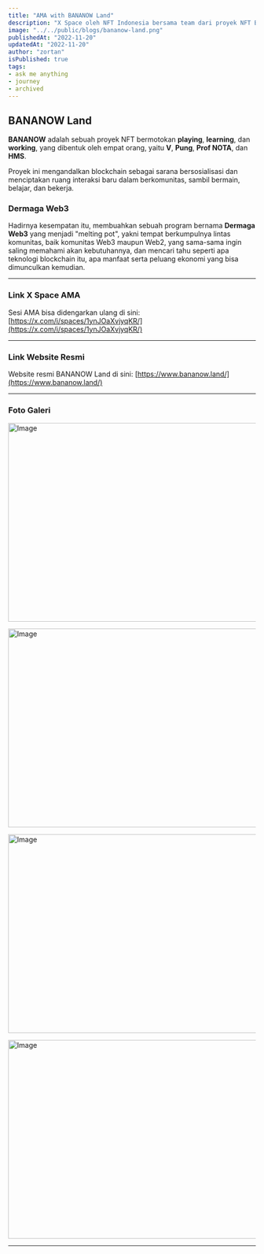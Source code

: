 ```yaml
---
title: "AMA with BANANOW Land"
description: "X Space oleh NFT Indonesia bersama team dari proyek NFT BANANOW Land."
image: "../../public/blogs/bananow-land.png"
publishedAt: "2022-11-20"
updatedAt: "2022-11-20"
author: "zortan"
isPublished: true
tags: 
- ask me anything
- journey
- archived
---
```


## BANANOW Land

**BANANOW** adalah sebuah proyek NFT bermotokan **playing**, **learning**, dan **working**, yang dibentuk oleh empat orang, yaitu **V**, **Pung**, **Prof NOTA**, dan **HMS**. 

Proyek ini mengandalkan blockchain sebagai sarana bersosialisasi dan menciptakan ruang interaksi baru dalam berkomunitas, sambil bermain, belajar, dan bekerja. 

### Dermaga Web3

Hadirnya kesempatan itu, membuahkan sebuah program bernama **Dermaga Web3** yang menjadi "melting pot", yakni tempat berkumpulnya lintas komunitas, baik komunitas Web3 maupun Web2, yang sama-sama ingin saling memahami akan kebutuhannya, dan mencari tahu seperti apa teknologi blockchain itu, apa manfaat serta peluang ekonomi yang bisa dimunculkan kemudian.

---

### Link X Space AMA

Sesi AMA bisa didengarkan ulang di sini: [https://x.com/i/spaces/1ynJOaXvjyqKR/](https://x.com/i/spaces/1ynJOaXvjyqKR/)

---

### Link Website Resmi

Website resmi BANANOW Land di sini: [https://www.bananow.land/](https://www.bananow.land/)

---

### Foto Galeri

<Image
  src="/blogs/original/bananow-land-0.jpg"
  width="718"
  height="404"
  alt="Image"
  sizes="100vw"
/>

<Image
  src="/blogs/original/bananow-land-1.jpg"
  width="718"
  height="404"
  alt="Image"
  sizes="100vw"
/>

<Image
  src="/blogs/original/bananow-land-2.jpg"
  width="718"
  height="404"
  alt="Image"
  sizes="100vw"
/>

<Image
  src="/blogs/original/bananow-land-3.png"
  width="718"
  height="404"
  alt="Image"
  sizes="100vw"
/>

---